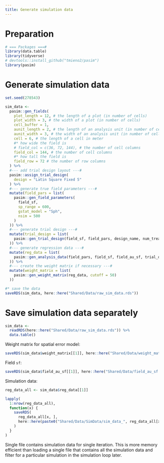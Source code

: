 ```yaml
---
title: Generate simulation data
---
```


# Preparation

```r
# === Packages ===#
library(data.table)
library(tidyverse)
# devtools::install_github("tmieno2/pasim")
library(pasim)
```

# Generate simulation data

```r
set.seed(278543)

sim_data <-
  pasim::gen_fields(
    plot_length = 12, # the length of a plot (in number of cells)
    plot_width = 3, # the width of a plot (in number of cells)
    cell_buffer = 1,
    aunit_length = 2, # the length of an analysis unit (in number of cells)
    aunit_width = 3, # the width of an analysis unit (in number of cells)
    cell = 6, # the length of a cell in meter
    #* how wide the field is
    # field_col = c(36, 72, 144), # the number of cell columns
    field_col = 144, # the number of cell columns
    #* how tall the field is
    field_row = 72 # the number of row columns
  ) %>%
  #--- add trial design layout ---#
  pasim::assign_trial_design(
    design = "Latin Square Fixed 5"
  ) %>%
  #--- generate true field parameters ---#
  mutate(field_pars = list(
    pasim::gen_field_parameters(
      field_sf,
      sp_range = 600,
      gstat_model = "Sph",
      nsim = 500
    )
  )) %>%
  #--- generate trial design ---#
  mutate(trial_design = list(
    pasim::gen_trial_design(field_sf, field_pars, design_name, num_treatments, Nk_minus = 40, Nk_plus = 20)
  )) %>%
  #--- generate regression data ---#
  mutate(reg_data = list(
    pasim::gen_analysis_data(field_pars, field_sf, field_au_sf, trial_design)
  )) %>%
  #--- create the weight matrix if necessary ---#
  mutate(weight_matrix = list(
    pasim::gen_weight_matrix(reg_data, cutoff = 50)
  ))

#* save the data
saveRDS(sim_data, here::here("Shared/Data/raw_sim_data.rds"))
```

# Save simulation data separately

```r
sim_data <-
  readRDS(here::here("Shared/Data/raw_sim_data.rds")) %>%
  data.table()
```

Weight matrix for spatial error model:

```r
saveRDS(sim_data$weight_matrix[[1]], here::here("Shared/Data/weight_matrix.rds"))
```

Field `sf`:

```r
saveRDS(sim_data$field_au_sf[[1]], here::here("Shared/Data/field_au_sf.rds"))
```

Simulation data:

```r
reg_data_all <- sim_data$reg_data[[1]]

lapply(
  1:nrow(reg_data_all),
  function(x) {
    saveRDS(
      reg_data_all[x, ],
      here::here(paste0("Shared/Data/SimData/sim_data_", reg_data_all[x, sim], ".rds"))
    )
  }
)
```

Single file contains simulation data for single iteration. This is more memory efficient than loading a single file that contains all the simulation data and filter for a particular simulation in the simulation loop later.